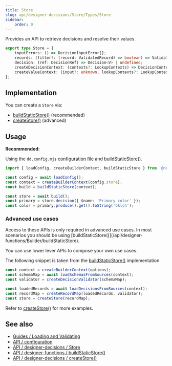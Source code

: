 ```yaml
---
title: Store
slug: api/designer-decisions/Store/Types/Store
sidebar:
    order: 0
---
```



Provides an API to retrieve decisions and resolve their values.

```ts
export type Store = {
    inputErrors: () => DecisionInputError[];
    records: (filter?: (record: ValidatedRecord) => boolean) => ValidatedRecord[];
    decision: (ref: DecisionRef) => Decision<V> | undefined;
    createDecisionContext: (contexts?: LookupContexts) => DecisionContext;
    createValueContext: (input?: unknown, lookupContexts?: LookupContexts) => ValueContext;
};
```

## Implementation

You can create a `Store` via:

-   [buildStaticStore()](/api/designer-functions/Builder/buildStaticStore) (recommended)
-   [createStore()](/api/designer-decisions/Store/createStore) (advanced)

## Usage

**Recommended:**

Using the `dd.config.mjs` [configuration file](/api/configuration) and [buildStaticStore()](/api/designer-functions/Builder/buildStaticStore).

```ts "buildStaticStore"
import { loadConfig, createBuilderContext, buildStaticStore } from '@noodlestan/designer-functions';

const config = await loadConfig();
const context = createBuilderContext(config.store);
const build = buildStaticStore(context);

const store = await build();
const primary = store.decision({ $name: 'Primary color' });
const color = primary.produce().get().toString('oklch');
```

### Advanced use cases

<Aside type="tip" title="Advanced API">
    Access to these APIs is only required in advanced use cases. In most scenarios you should be
    using [buildStaticStore()](/api/designer-functions/Builder/buildStaticStore).
</Aside>

You can use lower lever APIs to compose your own use cases.

The following snippet is taken from the [buildStaticStore()](/api/designer-functions/Builder/buildStaticStore) implementation.

```ts "createStore"
const context = createBuilderContext(options);
const schemaMap = await loadSchemasFromSources(context);
const validator = createDecisionValidator(schemaMap);

const loadedRecords = await loadDecisionsFromSources(context);
const recordMap = createRecordMap(loadedRecords, validator);
const store = createStore(recordMap);
```

Refer to [createStore()](/api/designer-decisions/Store/createStore) for more examples.

## See also

-   [Guides / Loading and Validating](/guides/loading-and-validating-design-decisions/)
-   [API / configuration](/api/configuration)
-   [API / designer-decisions / Store](/api/designer-decisions/Store/Types/Store)
-   [API / designer-functions / buildStaticStore()](/api/designer-functions/Builder/buildStaticStore)
-   [API / designer-decisions / createStore()](/api/designer-decisions/Store/createStore)

```

```
